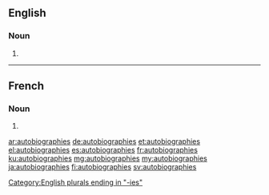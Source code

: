 ==English==

===Noun===
{{head|en|noun plural form}}

# {{plural of|autobiography|lang=en}}

----

==French==

===Noun===
{{head|fr|noun plural form|g=?}}

# {{plural of|autobiographie|lang=fr}}

[[Category:English plurals ending in "-ies"]]

[[ar:autobiographies]]
[[de:autobiographies]]
[[et:autobiographies]]
[[el:autobiographies]]
[[es:autobiographies]]
[[fr:autobiographies]]
[[ku:autobiographies]]
[[mg:autobiographies]]
[[my:autobiographies]]
[[ja:autobiographies]]
[[fi:autobiographies]]
[[sv:autobiographies]]